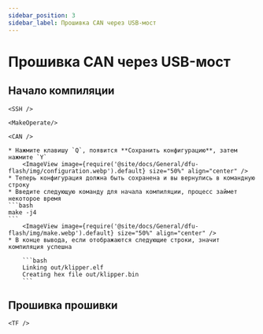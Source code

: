 ```yaml
---
sidebar_position: 3
sidebar_label: Прошивка CAN через USB-мост
---
```




# Прошивка CAN через USB-мост

## Начало компиляции

    <SSH />

    <MakeOperate/>

    <CAN />

    * Нажмите клавишу `Q`, появится **Сохранить конфигурацию**, затем нажмите `Y`
        <ImageView image={require('@site/docs/General/dfu-flash/img/configuration.webp').default} size="50%" align="center" />
    * Теперь конфигурация должна быть сохранена и вы вернулись в командную строку
    * Введите следующую команду для начала компиляции, процесс займет некоторое время
    ```bash
    make -j4
    ```
        <ImageView image={require('@site/docs/General/dfu-flash/img/make.webp').default} size="50%" align="center" />
    * В конце вывода, если отображаются следующие строки, значит компиляция успешна

        ```bash
        Linking out/klipper.elf
        Creating hex file out/klipper.bin
        ```

## Прошивка прошивки


    <TF />
